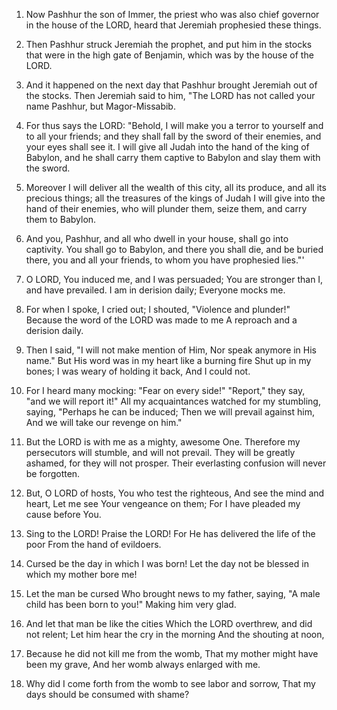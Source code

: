 
1. Now Pashhur the son of Immer, the priest who was also chief governor in the house of the LORD, heard that Jeremiah prophesied these things.

2. Then Pashhur struck Jeremiah the prophet, and put him in the stocks that were in the high gate of Benjamin, which was by the house of the LORD.

3. And it happened on the next day that Pashhur brought Jeremiah out of the stocks. Then Jeremiah said to him, "The LORD has not called your name Pashhur, but Magor-Missabib.

4. For thus says the LORD: "Behold, I will make you a terror to yourself and to all your friends; and they shall fall by the sword of their enemies, and your eyes shall see it. I will give all Judah into the hand of the king of Babylon, and he shall carry them captive to Babylon and slay them with the sword.

5. Moreover I will deliver all the wealth of this city, all its produce, and all its precious things; all the treasures of the kings of Judah I will give into the hand of their enemies, who will plunder them, seize them, and carry them to Babylon.

6. And you, Pashhur, and all who dwell in your house, shall go into captivity. You shall go to Babylon, and there you shall die, and be buried there, you and all your friends, to whom you have prophesied lies."'

7. O LORD, You induced me, and I was persuaded; You are stronger than I, and have prevailed. I am in derision daily; Everyone mocks me.

8. For when I spoke, I cried out; I shouted, "Violence and plunder!" Because the word of the LORD was made to me A reproach and a derision daily.

9. Then I said, "I will not make mention of Him, Nor speak anymore in His name." But His word was in my heart like a burning fire Shut up in my bones; I was weary of holding it back, And I could not.

10. For I heard many mocking: "Fear on every side!" "Report," they say, "and we will report it!" All my acquaintances watched for my stumbling, saying, "Perhaps he can be induced; Then we will prevail against him, And we will take our revenge on him."

11. But the LORD is with me as a mighty, awesome One. Therefore my persecutors will stumble, and will not prevail. They will be greatly ashamed, for they will not prosper. Their everlasting confusion will never be forgotten.

12. But, O LORD of hosts, You who test the righteous, And see the mind and heart, Let me see Your vengeance on them; For I have pleaded my cause before You.

13. Sing to the LORD! Praise the LORD! For He has delivered the life of the poor From the hand of evildoers.

14. Cursed be the day in which I was born! Let the day not be blessed in which my mother bore me!

15. Let the man be cursed Who brought news to my father, saying, "A male child has been born to you!" Making him very glad.

16. And let that man be like the cities Which the LORD overthrew, and did not relent; Let him hear the cry in the morning And the shouting at noon,

17. Because he did not kill me from the womb, That my mother might have been my grave, And her womb always enlarged with me.

18. Why did I come forth from the womb to see labor and sorrow, That my days should be consumed with shame?


